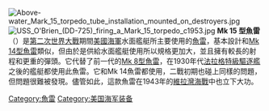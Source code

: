 {{多個問題|
{{roughtranslation|time=2015-12-05T01:36:45+00:00}}
{{expansion|time=2014-05-05 }}
{{命名}}
}}
{{Infobox Weapon
|name= Mk 15 魚雷
|image= [[File:MK_15_torpedoes_in_launcher_on_USS_O'Brien_(DD-725)_c1953.jpg|300px]]
|caption= 
|origin= [[美国|美国]]
|type= 
<!-- Type selection -->
|is_ranged=y
|is_bladed=
|is_explosive=y
|is_artillery=
|is_vehicle=
|is_missile=y
|is_UK=
<!-- Service history -->
|service= 1938–1956
|used_by=
|wars= [[二战|二战]]
<!-- Production history -->
|designer= 
|design_date=
|manufacturer=军械局
|unit_cost=
|production_date=
|number= 
|variants= 
<!-- General specifications -->
|spec_label=
|weight= {{convert|3841|lb|kg|abbr=on}}
|length= 
|part_length= 
|width=
|height=
|diameter= {{convert|21|in|mm|abbr=on}}
|crew=
<!-- Ranged weapon specifications --> 
|cartridge= 
|caliber=
|barrels=
|action= 
|rate= 
|velocity= 
|range= {{convert|6000|yd|m}} at {{convert|45|knot|km:h}}<br />{{convert|15000|yd|m}} at {{convert|26.5|knot|km:h}}
|max_range= 
|feed= 
|sights= 
<!-- Explosive specifications --> 
|filling=[[高爆炸藥HBX|高爆炸藥HBX]]
|filling_weight= {{convert|825|lb|kg|abbr=on}}
|detonation=Mk 6 Mod 13觸發引信
|yield=
<!-- Vehicle/missile specifications -->
|armour=
|primary_armament=
|secondary_armament=
|engine=[[Torpedo#Wet-heater|Wet-heater]] 带有压缩气罐的燃烧\蒸气涡轮
|engine_power=
|pw_ratio=
|transmission=
|payload_capacity=
|suspension=
|clearance=
|wingspan=
|propellant=甲醇
|fuel_capacity=
|vehicle_range=
|ceiling=
|altitude=
|boost=
|speed={{convert|45|knot|km:h}}
|guidance=[[陀螺儀|陀螺儀]]
|steering=
|accuracy=
|launch_platform=驅逐艦/巡洋艦
|transport=
}}
[[File:Above-water_Mark_15_torpedo_tube_installation_mounted_on_destroyers.jpg|thumb]]
[[File:USS_O'Brien_(DD-725)_firing_a_Mark_15_torpedo_c1953.jpg|thumb]]
'''Mk 15 型魚雷'''（{{lang-en|Mark 15 torpedo}}）是[[第二次世界大戰|第二次世界大戰]]期間[[美國海軍|美國海軍]]水面艦艇所主要使用的[[魚雷|魚雷]]，基本設計和[[Mk_14型魚雷|Mk 14型魚雷]]類似，但由於是供給水面艦艇使用所以規格更加大，並且擁有較長的射程和更重的彈頭。它代替了前一代的[[Mk_8型魚雷|Mk 8型魚雷]]，在1930年代[[法拉格特級驅逐艦_(1934年)|法拉格特級驅逐艦]]之後的艦艇都使用此魚雷。它和Mk 14魚雷都使用{{le|6型雷管|Mark VI exploder}}，二戰初期也碰上同樣的問題，但問題很難被發現。儘管如此，這款魚雷在1943年的[[維拉灣海戰|維拉灣海戰]]中也立下大功。

{{美國海軍魚雷}}

[[Category:魚雷|Category:魚雷]]
[[Category:美国海军装备|Category:美国海军装备]]